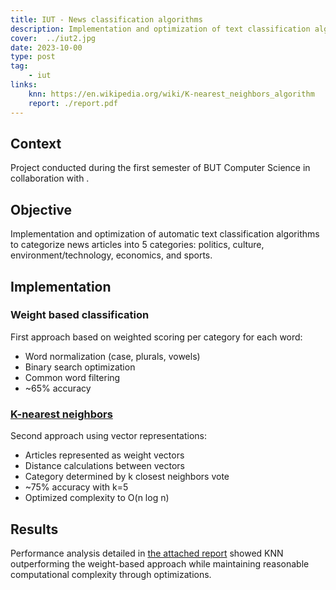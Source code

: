 ```yaml
---
title: IUT - News classification algorithms 
description: Implementation and optimization of text classification algorithms
cover:  ../iut2.jpg
date: 2023-10-00
type: post
tag:
    - iut
links:
    knn: https://en.wikipedia.org/wiki/K-nearest_neighbors_algorithm
    report: ./report.pdf 
---
```



## Context

Project conducted during the first semester of BUT Computer Science in collaboration with <Author id="thuillim"/>. 

## Objective

Implementation and optimization of automatic text classification algorithms to categorize news articles into 5 categories: politics, culture, environment/technology, economics, and sports.

## Implementation

### Weight based classification

First approach based on weighted scoring per category for each word:
- Word normalization (case, plurals, vowels)
- Binary search optimization
- Common word filtering
- ~65% accuracy 

### <a href={frontmatter.links.knn}>K-nearest neighbors</a>

Second approach using vector representations:
- Articles represented as weight vectors
- Distance calculations between vectors
- Category determined by k closest neighbors vote
- ~75% accuracy with k=5
- Optimized complexity to O(n log n)

## Results

Performance analysis detailed in <a href={reportUrl}>the attached report</a> showed KNN outperforming the weight-based approach while maintaining reasonable computational complexity through optimizations.
